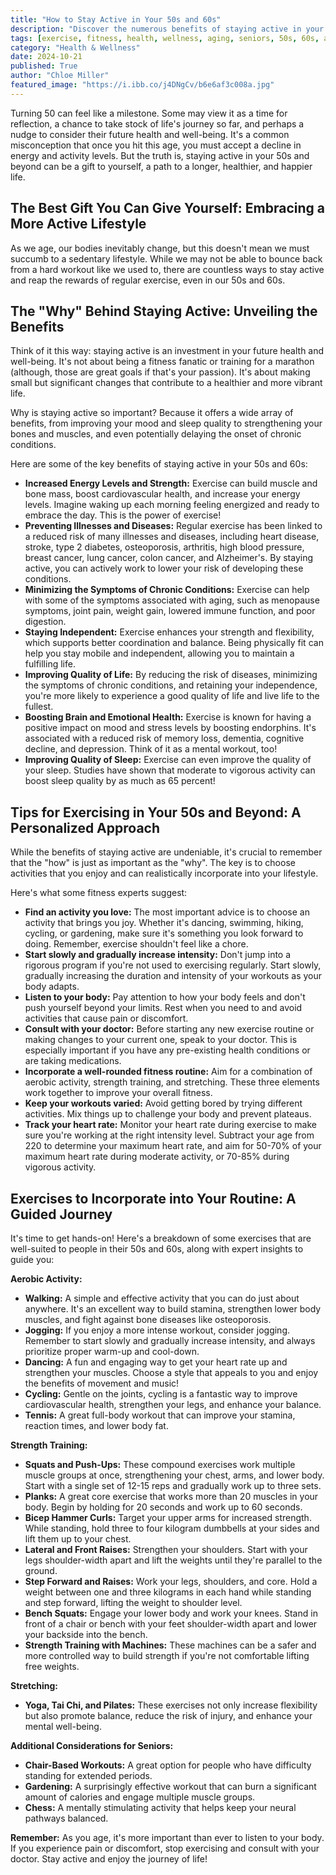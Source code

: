 ```yaml
---
title: "How to Stay Active in Your 50s and 60s"
description: "Discover the numerous benefits of staying active in your 50s and 60s. This comprehensive guide offers practical tips, exercise recommendations, and expert advice to help you prioritize your health and well-being."
tags: [exercise, fitness, health, wellness, aging, seniors, 50s, 60s, active lifestyle, healthy aging]
category: "Health & Wellness"
date: 2024-10-21
published: True
author: "Chloe Miller"
featured_image: "https://i.ibb.co/j4DNgCv/b6e6af3c008a.jpg"
---
```



Turning 50 can feel like a milestone. Some may view it as a time for reflection, a chance to take stock of life's journey so far, and perhaps a nudge to consider their future health and well-being. It's a common misconception that once you hit this age, you must accept a decline in energy and activity levels. But the truth is, staying active in your 50s and beyond can be a gift to yourself, a path to a longer, healthier, and happier life.

## The Best Gift You Can Give Yourself: Embracing a More Active Lifestyle

As we age, our bodies inevitably change, but this doesn't mean we must succumb to a sedentary lifestyle. While we may not be able to bounce back from a hard workout like we used to, there are countless ways to stay active and reap the rewards of regular exercise, even in our 50s and 60s.  

##  The "Why" Behind Staying Active: Unveiling the Benefits

Think of it this way: staying active is an investment in your future health and well-being. It's not about being a fitness fanatic or training for a marathon (although, those are great goals if that's your passion).  It's about making small but significant changes that contribute to a healthier and more vibrant life.

Why is staying active so important? Because it offers a wide array of benefits, from improving your mood and sleep quality to strengthening your bones and muscles, and even potentially delaying the onset of chronic conditions. 

Here are some of the key benefits of staying active in your 50s and 60s:

* **Increased Energy Levels and Strength:**  Exercise can build muscle and bone mass, boost cardiovascular health, and increase your energy levels. Imagine waking up each morning feeling energized and ready to embrace the day. This is the power of exercise!  
* **Preventing Illnesses and Diseases:** Regular exercise has been linked to a reduced risk of many illnesses and diseases, including heart disease, stroke, type 2 diabetes, osteoporosis, arthritis, high blood pressure, breast cancer, lung cancer, colon cancer, and Alzheimer's. By staying active, you can actively work to lower your risk of developing these conditions.
* **Minimizing the Symptoms of Chronic Conditions:**  Exercise can help with some of the symptoms associated with aging, such as menopause symptoms, joint pain, weight gain, lowered immune function, and poor digestion. 
* **Staying Independent:**  Exercise enhances your strength and flexibility, which supports better coordination and balance. Being physically fit can help you stay mobile and independent, allowing you to maintain a fulfilling life.
* **Improving Quality of Life:** By reducing the risk of diseases, minimizing the symptoms of chronic conditions, and retaining your independence, you're more likely to experience a good quality of life and live life to the fullest.  
* **Boosting Brain and Emotional Health:** Exercise is known for having a positive impact on mood and stress levels by boosting endorphins. It's associated with a reduced risk of memory loss, dementia, cognitive decline, and depression. Think of it as a mental workout, too!
* **Improving Quality of Sleep:**  Exercise can even improve the quality of your sleep. Studies have shown that moderate to vigorous activity can boost sleep quality by as much as 65 percent!  

## Tips for Exercising in Your 50s and Beyond: A Personalized Approach

While the benefits of staying active are undeniable, it's crucial to remember that the "how" is just as important as the "why". The key is to choose activities that you enjoy and can realistically incorporate into your lifestyle. 

Here's what some fitness experts suggest:

* **Find an activity you love:** The most important advice is to choose an activity that brings you joy. Whether it's dancing, swimming, hiking, cycling, or gardening, make sure it's something you look forward to doing. Remember, exercise shouldn't feel like a chore.  
* **Start slowly and gradually increase intensity:**  Don't jump into a rigorous program if you're not used to exercising regularly.  Start slowly, gradually increasing the duration and intensity of your workouts as your body adapts.
* **Listen to your body:**  Pay attention to how your body feels and don't push yourself beyond your limits.  Rest when you need to and avoid activities that cause pain or discomfort. 
* **Consult with your doctor:**  Before starting any new exercise routine or making changes to your current one, speak to your doctor. This is especially important if you have any pre-existing health conditions or are taking medications.
* **Incorporate a well-rounded fitness routine:** Aim for a combination of aerobic activity, strength training, and stretching. These three elements work together to improve your overall fitness.
* **Keep your workouts varied:**  Avoid getting bored by trying different activities.  Mix things up to challenge your body and prevent plateaus. 
* **Track your heart rate:**  Monitor your heart rate during exercise to make sure you're working at the right intensity level.  Subtract your age from 220 to determine your maximum heart rate, and aim for 50-70% of your maximum heart rate during moderate activity, or 70-85% during vigorous activity.

## Exercises to Incorporate into Your Routine:  A Guided Journey

It's time to get hands-on! Here's a breakdown of some exercises that are well-suited to people in their 50s and 60s, along with expert insights to guide you:

**Aerobic Activity:** 

* **Walking:** A simple and effective activity that you can do just about anywhere. It's an excellent way to build stamina, strengthen lower body muscles, and fight against bone diseases like osteoporosis.  
* **Jogging:** If you enjoy a more intense workout, consider jogging. Remember to start slowly and gradually increase intensity, and always prioritize proper warm-up and cool-down. 
* **Dancing:** A fun and engaging way to get your heart rate up and strengthen your muscles. Choose a style that appeals to you and enjoy the benefits of movement and music!  
* **Cycling:**  Gentle on the joints, cycling is a fantastic way to improve cardiovascular health, strengthen your legs, and enhance your balance.  
* **Tennis:**  A great full-body workout that can improve your stamina, reaction times, and lower body fat.  

**Strength Training:** 

* **Squats and Push-Ups:** These compound exercises work multiple muscle groups at once, strengthening your chest, arms, and lower body. Start with a single set of 12-15 reps and gradually work up to three sets.
* **Planks:**  A great core exercise that works more than 20 muscles in your body. Begin by holding for 20 seconds and work up to 60 seconds. 
* **Bicep Hammer Curls:** Target your upper arms for increased strength. While standing, hold three to four kilogram dumbbells at your sides and lift them up to your chest. 
* **Lateral and Front Raises:**  Strengthen your shoulders.  Start with your legs shoulder-width apart and lift the weights until they're parallel to the ground. 
* **Step Forward and Raises:**  Work your legs, shoulders, and core. Hold a weight between one and three kilograms in each hand while standing and step forward, lifting the weight to shoulder level.  
* **Bench Squats:**  Engage your lower body and work your knees. Stand in front of a chair or bench with your feet shoulder-width apart and lower your backside into the bench. 
* **Strength Training with Machines:**  These machines can be a safer and more controlled way to build strength if you're not comfortable lifting free weights.  

**Stretching:** 

* **Yoga, Tai Chi, and Pilates:**  These exercises not only increase flexibility but also promote balance, reduce the risk of injury, and enhance your mental well-being.

**Additional Considerations for Seniors:** 

* **Chair-Based Workouts:** A great option for people who have difficulty standing for extended periods.
* **Gardening:**  A surprisingly effective workout that can burn a significant amount of calories and engage multiple muscle groups. 
* **Chess:**  A mentally stimulating activity that helps keep your neural pathways balanced.

**Remember:**  As you age, it's more important than ever to listen to your body.  If you experience pain or discomfort, stop exercising and consult with your doctor.  Stay active and enjoy the journey of life!
